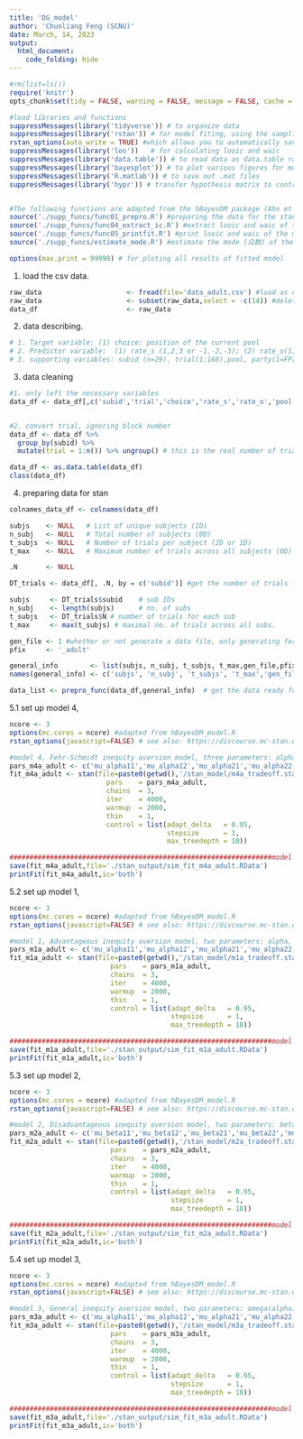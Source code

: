 ---
title: 'DG_model'
author: 'Chunliang Feng (SCNU)'
date: March, 14, 2023
output:
  html_document:
    code_folding: hide
---
```{r setup, include=FALSE}
#rm(list=ls())
require('knitr') 
opts_chunk$set(tidy = FALSE, warning = FALSE, message = FALSE, cache = FALSE)

#load libraries and functions
suppressMessages(library('tidyverse')) # to organize data
suppressMessages(library('rstan')) # for model fiting, using the sampling function
rstan_options(auto_write = TRUE) #which allows you to automatically save a bare version of a compiled Stan program to the hard disk so that it does not need to be recompiled (unless you change it): https://github.com/stan-dev/rstan/wiki/RStan-Getting-Started
suppressMessages(library('loo'))   # for calculating looic and waic
suppressMessages(library('data.table')) # to read data as data.table rather than data.frame.
suppressMessages(library('bayesplot')) # to plot various figures for model checking
suppressMessages(library('R.matlab')) # to save out .mat files
suppressMessages(library('hypr')) # transfer hypothesis matrix to contrast matrix.


#The following functions are adapted from the hBayesDM package (Ahn et al., 2017).
source('./supp_funcs/func01_prepro.R') #preparing the data for the stan:                         change for each project
source('./supp_funcs/func04_extract_ic.R') #extract looic and waic of the model:                 no chnage needed
source('./supp_funcs/func05_printfit.R') #print looic and waic of the model and their weights:   no change needed
source('./supp_funcs/estimate_mode.R') #estimate the mode (众数) of the posterior distribution:  no change needed

options(max.print = 99999) # for ploting all results of fitted model
```

1. load the csv data.
```{r}
raw_data                     <- fread(file='data_adult.csv') #load as data.table: https://digitaschools.com/read-csv-in-r-importing-data/
raw_data                     <- subset(raw_data,select = -c(14)) #delete a column,diff from delete a col from data.frame
data_df                      <- raw_data
```

2. data describing.
```{r}
# 1. Target variable: (1) choice: position of the current pool
# 2. Predictor variable:  (1) rate_s (1,2,3 or -1,-2,-3); (2) rate_o(1,2,3 or -1,-2,-3)
# 3. supporting variables: subid (n=29), trial(1:160),pool, party(1=FP[self];2=TP[other]),frame(1=pos;2=neg)
```

3. data cleaning
```{r}

#1. only left the necessary variables
data_df <- data_df[,c('subid','trial','choice','rate_s','rate_o','pool','party','frame')]


#2. convert trial, ignoring block number
data_df <- data_df %>%
  group_by(subid) %>%
  mutate(trial = 1:n()) %>% ungroup() # this is the real number of trials for each subject.

data_df <- as.data.table(data_df)
class(data_df)
```

4. preparing data for stan
```{r data loading}

colnames_data_df <- colnames(data_df)

subjs    <- NULL   # List of unique subjects (1D)
n_subj   <- NULL   # Total number of subjects (0D)
t_subjs  <- NULL   # Number of trials per subject (2D or 1D)
t_max    <- NULL   # Maximum number of trials across all subjects (0D)

.N       <- NULL

DT_trials <- data_df[, .N, by = c('subid')] #get the number of trials for each sub, data.table

subjs     <- DT_trials$subid    # sub IDs
n_subj    <- length(subjs)      # no. of subs
t_subjs   <- DT_trials$N # number of trials for each sub
t_max     <- max(t_subjs) # maximal no. of trials across all subs.

gen_file <- 1 #whether or not generate a data file, only generating for main analysis, not for simulation analysis
pfix     <- '_adult'

general_info        <- list(subjs, n_subj, t_subjs, t_max,gen_file,pfix)
names(general_info) <- c('subjs', 'n_subj', 't_subjs', 't_max','gen_file','pfix')

data_list <- prepro_func(data_df,general_info)  # get the data ready for stan; MUST check the 'func01_prepro.R' file in the 'supp_funcs' directory!!!!!!!
```



5.1 set up model 4, 
```{r set up model 4}
ncore <- 3
options(mc.cores = ncore) #adapted from hBayesDM_model.R
rstan_options(javascript=FALSE) # see also: https://discourse.mc-stan.org/t/error-in-open-connection-con-open-mode-timeout-was-reached-github-com/23162/6

#model 4, Fehr-Schmidt inequity aversion model, three parameters: alpha, beta, tau
pars_m4a_adult <- c('mu_alpha11','mu_alpha12','mu_alpha21','mu_alpha22','mu_beta11','mu_beta12','mu_beta21','mu_beta22','mu_tau','sigma','alpha11','alpha12','alpha21','alpha22','beta11','beta12','beta21','beta22','tau','log_lik')
fit_m4a_adult <- stan(file=paste0(getwd(),'/stan_model/m4a_tradeoff.stan'), data=data_list,
                        pars    = pars_m4a_adult,
                        chains  = 3,
                        iter    = 4000,
                        warmup  = 2000,
                        thin    = 1,
                        control = list(adapt_delta   = 0.95,
                                       stepsize      = 1,
                                       max_treedepth = 10))

#################################################################model fit & save model & plots#############################################################
save(fit_m4a_adult,file='./stan_output/sim_fit_m4a_adult.RData')
printFit(fit_m4a_adult,ic='both')

```

5.2 set up model 1, 
```{r set up model 1}
ncore <- 3
options(mc.cores = ncore) #adapted from hBayesDM_model.R
rstan_options(javascript=FALSE) # see also: https://discourse.mc-stan.org/t/error-in-open-connection-con-open-mode-timeout-was-reached-github-com/23162/6

#model 1, Advantageous inequity aversion model, two parameters: alpha, tau
pars_m1a_adult <- c('mu_alpha11','mu_alpha12','mu_alpha21','mu_alpha22','mu_tau','sigma','alpha11','alpha12','alpha21','alpha22','tau','log_lik')
fit_m1a_adult <- stan(file=paste0(getwd(),'/stan_model/m1a_tradeoff.stan'), data=data_list,
                         pars    = pars_m1a_adult,
                         chains  = 3,
                         iter    = 4000,
                         warmup  = 2000,
                         thin    = 1,
                         control = list(adapt_delta   = 0.95,
                                        stepsize      = 1,
                                        max_treedepth = 10))

#################################################################model fit & save model & plots#############################################################
save(fit_m1a_adult,file='./stan_output/sim_fit_m1a_adult.RData')
printFit(fit_m1a_adult,ic='both')


```


5.3 set up model 2, 
```{r set up model 2}
ncore <- 3
options(mc.cores = ncore) #adapted from hBayesDM_model.R
rstan_options(javascript=FALSE) # see also: https://discourse.mc-stan.org/t/error-in-open-connection-con-open-mode-timeout-was-reached-github-com/23162/6

#model 2, Disadvantageous inequity aversion model, two parameters: beta,  tau
pars_m2a_adult <- c('mu_beta11','mu_beta12','mu_beta21','mu_beta22','mu_tau','sigma','beta11','beta12','beta21','beta22','tau','log_lik')
fit_m2a_adult <- stan(file=paste0(getwd(),'/stan_model/m2a_tradeoff.stan'), data=data_list,
                         pars    = pars_m2a_adult,
                         chains  = 3,
                         iter    = 4000,
                         warmup  = 2000,
                         thin    = 1,
                         control = list(adapt_delta   = 0.95,
                                        stepsize      = 1,
                                        max_treedepth = 10))

#################################################################model fit & save model & plots#############################################################
save(fit_m2a_adult,file='./stan_output/sim_fit_m2a_adult.RData')
printFit(fit_m2a_adult,ic='both')


```

5.4 set up model 3, 
```{r set up model 3}
ncore <- 3
options(mc.cores = ncore) #adapted from hBayesDM_model.R
rstan_options(javascript=FALSE) # see also: https://discourse.mc-stan.org/t/error-in-open-connection-con-open-mode-timeout-was-reached-github-com/23162/6

#model 3, General inequity aversion model, two parameters: omega(alpha), tau
pars_m3a_adult <- c('mu_alpha11','mu_alpha12','mu_alpha21','mu_alpha22','mu_tau','sigma','alpha11','alpha12','alpha21','alpha22','tau','log_lik')
fit_m3a_adult <- stan(file=paste0(getwd(),'/stan_model/m3a_tradeoff.stan'), data=data_list,
                         pars    = pars_m3a_adult,
                         chains  = 3,
                         iter    = 4000,
                         warmup  = 2000,
                         thin    = 1,
                         control = list(adapt_delta   = 0.95,
                                        stepsize      = 1,
                                        max_treedepth = 10))

#################################################################model fit & save model & plots#############################################################
save(fit_m3a_adult,file='./stan_output/sim_fit_m3a_adult.RData')
printFit(fit_m3a_adult,ic='both')


```